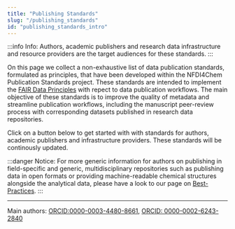 ```yaml
---
title: "Publishing Standards"
slug: "/publishing_standards"
id: "publishing_standards_intro"
---
```



:::info Info:
Authors, academic publishers and research data infrastructure and resource providers are the target audiences for these standards.
:::

On this page we collect a non-exhaustive list of data publication standards, formulated as principles, that have been developed within the NFDI4Chem Publication Standards project. These standards are intended to implement the [FAIR Data Principles](/docs/fair/) with repect to data publication workflows. The main objective of these standards is to improve the quality of metadata and streamline publication workflows, including the manuscript peer-review process with corresponding datasets published in research data repositories. 

Click on a button below to get started with with standards for authors, academic publishers and infrastructure providers. These standards will be continously updated. 

<N4CFeatures feature="stakeholders_data_publishing" />

:::danger Notice:
For more generic information for authors on publishing in field-specific and generic, multidisciplinary repositories such as publishing data in open formats or providing machine-readable chemical structures alongside the analytical data, please have a look to our page on [Best-Practices](/docs/best_practice/).
:::

----
Main authors: [ORCID:0000-0003-4480-8661](https://orcid.org/0000-0003-4480-8661), [ORCID: 0000-0002-6243-2840](https://orcid.org/0000-0002-6243-2840)
